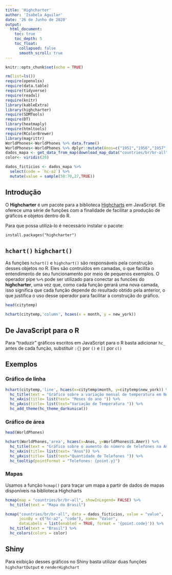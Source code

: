 ```yaml
---
title: 'Highcharter'
author: 'Isabela Aguilar'
date: '26 de Junho de 2020'
output: 
  html_document:
    toc: true
    toc_depth: 5
    toc_float: 
      collapsed: false
      smooth_scroll: true
---
```


```r
knitr::opts_chunk$set(echo = TRUE)
```
```r
rm(list=ls())
require(openxlsx)
require(data.table)
require(tidyverse)
require(readxl)
require(knitr)
library(kableExtra)
library(highcharter)
require(SDMTools)
require(DT)
library(heatmaply)
require(htmltools)
require(RColorBrewer)
library(magrittr)
WorldPhones<-WorldPhones %>% data.frame()
WorldPhones<-WorldPhones %>% dplyr::mutate(Anos=c("1951","1956","1957","1958","1959","1960","1961")) 
dados_mapa <- get_data_from_map(download_map_data("countries/br/br-all"))
color<- viridis(20)

dados_ficticios <- dados_mapa %>% 
  select(code = `hc-a2`) %>% 
  mutate(value = sample(50:70,27,TRUE))
```

<!-- <https://www.require-r.com/tutorials/highcharter/> -->
<!-- <https://rstudio-pubs-static.s3.amazonaws.com/416276_629b1efa9d48426e921db06cbacd3776.html> -->

## Introdução

  O **Highcharter** é um pacote para a biblioteca [Highcharts](https://www.highcharts.com/) em JavaScript. Ele oferece uma série de funções com a finalidade de facilitar a produção de gráficos e objetos dentro do R. 

  Para que possa utilizá-lo é necessário instalar o pacote: 


```{}
install.packages("highcharter")
```

## ```hchart()```   ```highchart()```

  As funções ```hchart()``` e ```highchart()``` são responsáveis pela construção desses objetos no R. Eles são contruídos em camadas, o que facilita o entendimento de seu funcionamento por meio de pequenos exemplos. O operador pipe ``` %>% ```  pode ser utilizado para conectar as funcões do **highcharter**, uma vez que, como cada função gerará uma nova camada, isso significa que cada função depende do resultado obtido pela anterior, o que justifica o uso desse operador para facilitar a construção do gráfico.

<div class = "row">
<div class = "col-md-12">

```r
head(citytemp)
```


```r
hchart(citytemp,'column', hcaes(x = month, y = new_york))
```

</div>
</div>

## De JavaScript para o R

  Para "traduzir" gráficos escritos em JavaScript para o R basta adicionar `hc_` antes de cada função, substituir `:{}` por `()` e `[]` por `c()`

## Exemplos 

### Gráfico de linha

```r
hchart(citytemp,'line', hcaes(x=citytemp$month, y=citytemp$new_york)) %>% 
  hc_title(text = "Gráfico sobre a variação mensal de temperatura em Nova York") %>% 
  hc_xAxis(title= list(text= "Meses do ano ")) %>%
  hc_yAxis(title= list(text="Variação de Temperatura ")) %>% 
  hc_add_theme(hc_theme_darkunica())
```

### Gráfico de área

```r
head(WorldPhones)
```

```r
hchart(WorldPhones,'area', hcaes(x=Anos, y=WorldPhones$S.Amer)) %>% 
  hc_title(text = "Gráfico sobre o aumento do número de telefones na América do Sul") %>% 
  hc_xAxis(title= list(text= "Anos")) %>%
  hc_yAxis(title= list(text="Quantidade de Telefones ")) %>% 
  hc_tooltip(pointFormat = "Telefones: {point.y}")

```

### Mapas

Usamos a função ```hcmap()``` para traçar um mapa a partir de dados de mapas disponíveis na biblioteca Highcharts

```r
hcmap(map = "countries/br/br-all", showInLegend= FALSE) %>%
  hc_title(text = "Mapa do Brasil")
```

```r
hcmap("countries/br/br-all", data = dados_ficticios, value = "value",
      joinBy = c("hc-a2", "code"), name= "Valor",
      dataLabels = list(enabled = TRUE, format = '{point.code}')) %>%
  hc_title(text = "Brasil") %>%
  hc_colors(colors = color) 
```

## Shiny

Para exibição desses gráficos no Shiny basta utilizar duas funções `highchartOutput` e `renderHighchart`


